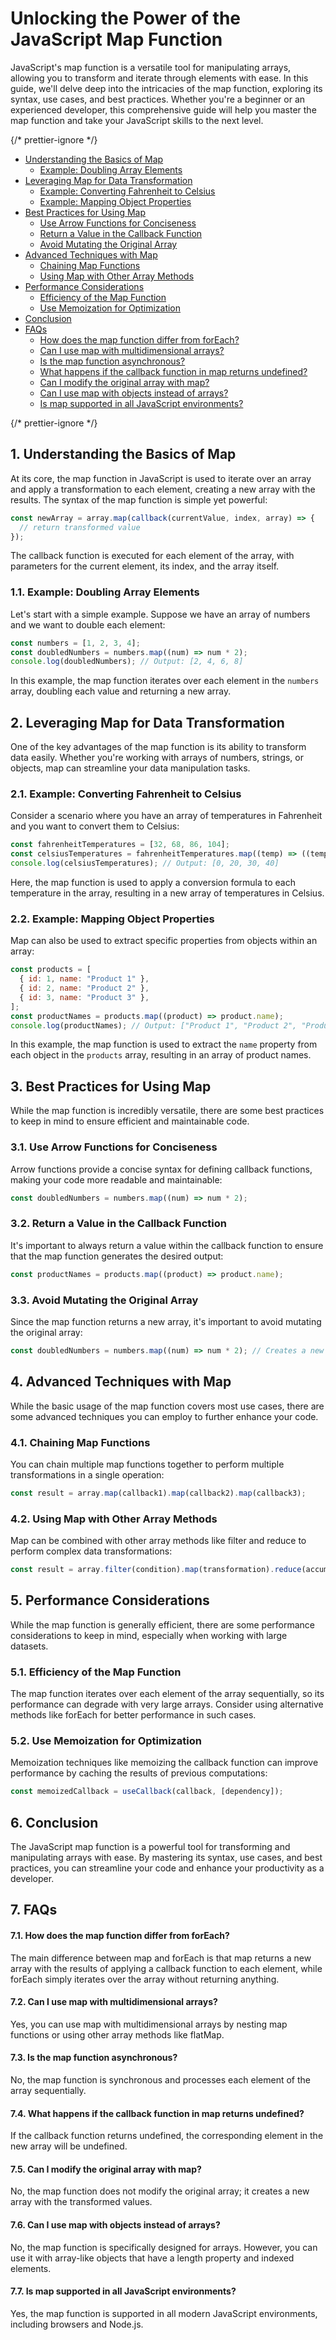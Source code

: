 


# Unlocking the Power of the JavaScript Map Function

JavaScript's map function is a versatile tool for manipulating arrays, allowing you to transform and iterate through elements with ease. In this guide, we'll delve deep into the intricacies of the map function, exploring its syntax, use cases, and best practices. Whether you're a beginner or an experienced developer, this comprehensive guide will help you master the map function and take your JavaScript skills to the next level.

<MDXImage
  src={SEO_OBJ.JS_MAP_FUNCTIONS.featuredImage}
  alt={SEO_OBJ.JS_MAP_FUNCTIONS.featuredImageAltText}
  title={SEO_OBJ.JS_MAP_FUNCTIONS.featuredImageAltText}
  extraStyling="mb-4"
/>

{/* prettier-ignore */}
<TOC>

- [Understanding the Basics of Map](#UnderstandingtheBasicsofMap)
  - [Example: Doubling Array Elements](#Example:DoublingArrayElements)
- [Leveraging Map for Data Transformation](#LeveragingMapforDataTransformation)
  - [Example: Converting Fahrenheit to Celsius](#Example:ConvertingFahrenheittoCelsius)
  - [Example: Mapping Object Properties](#Example:MappingObjectProperties)
- [Best Practices for Using Map](#BestPracticesforUsingMap)
  - [Use Arrow Functions for Conciseness](#UseArrowFunctionsforConciseness)
  - [Return a Value in the Callback Function](#ReturnaValueintheCallbackFunction)
  - [Avoid Mutating the Original Array](#AvoidMutatingtheOriginalArray)
- [Advanced Techniques with Map](#AdvancedTechniqueswithMap)
  - [Chaining Map Functions](#ChainingMapFunctions)
  - [Using Map with Other Array Methods](#UsingMapwithOtherArrayMethods)
- [Performance Considerations](#PerformanceConsiderations)
  - [Efficiency of the Map Function](#EfficiencyoftheMapFunction)
  - [Use Memoization for Optimization](#UseMemoizationforOptimization)
- [Conclusion](#Conclusion)
- [FAQs](#FAQs)
  - [How does the map function differ from forEach?](#HowdoesthemapfunctiondifferfromforEach)
  - [Can I use map with multidimensional arrays?](#CanIusemapwithmultidimensionalarrays)
  - [Is the map function asynchronous?](#Isthemapfunctionasynchronous)
  - [What happens if the callback function in map returns undefined?](#Whathappensifthecallbackfunctioninmapreturnsundefined)
  - [Can I modify the original array with map?](#CanImodifytheoriginalarraywithmap)
  - [Can I use map with objects instead of arrays?](#CanIusemapwithobjectsinsteadofarrays)
  - [Is map supported in all JavaScript environments?](#IsmapsupportedinallJavaScriptenvironments)

</TOC>
{/* prettier-ignore */}

## 1. <a name='UnderstandingtheBasicsofMap'></a>Understanding the Basics of Map

At its core, the map function in JavaScript is used to iterate over an array and apply a transformation to each element, creating a new array with the results. The syntax of the map function is simple yet powerful:

```javascript
const newArray = array.map(callback(currentValue, index, array) => {
  // return transformed value
});
```

The callback function is executed for each element of the array, with parameters for the current element, its index, and the array itself.

### 1.1. <a name='Example:DoublingArrayElements'></a>Example: Doubling Array Elements

Let's start with a simple example. Suppose we have an array of numbers and we want to double each element:

```javascript
const numbers = [1, 2, 3, 4];
const doubledNumbers = numbers.map((num) => num * 2);
console.log(doubledNumbers); // Output: [2, 4, 6, 8]
```

In this example, the map function iterates over each element in the `numbers` array, doubling each value and returning a new array.

## 2. <a name='LeveragingMapforDataTransformation'></a>Leveraging Map for Data Transformation

One of the key advantages of the map function is its ability to transform data easily. Whether you're working with arrays of numbers, strings, or objects, map can streamline your data manipulation tasks.

### 2.1. <a name='Example:ConvertingFahrenheittoCelsius'></a>Example: Converting Fahrenheit to Celsius

Consider a scenario where you have an array of temperatures in Fahrenheit and you want to convert them to Celsius:

```javascript
const fahrenheitTemperatures = [32, 68, 86, 104];
const celsiusTemperatures = fahrenheitTemperatures.map((temp) => ((temp - 32) * 5) / 9);
console.log(celsiusTemperatures); // Output: [0, 20, 30, 40]
```

Here, the map function is used to apply a conversion formula to each temperature in the array, resulting in a new array of temperatures in Celsius.

### 2.2. <a name='Example:MappingObjectProperties'></a>Example: Mapping Object Properties

Map can also be used to extract specific properties from objects within an array:

```javascript
const products = [
  { id: 1, name: "Product 1" },
  { id: 2, name: "Product 2" },
  { id: 3, name: "Product 3" },
];
const productNames = products.map((product) => product.name);
console.log(productNames); // Output: ["Product 1", "Product 2", "Product 3"]
```

In this example, the map function is used to extract the `name` property from each object in the `products` array, resulting in an array of product names.

## 3. <a name='BestPracticesforUsingMap'></a>Best Practices for Using Map

While the map function is incredibly versatile, there are some best practices to keep in mind to ensure efficient and maintainable code.

### 3.1. <a name='UseArrowFunctionsforConciseness'></a>Use Arrow Functions for Conciseness

Arrow functions provide a concise syntax for defining callback functions, making your code more readable and maintainable:

```javascript
const doubledNumbers = numbers.map((num) => num * 2);
```

### 3.2. <a name='ReturnaValueintheCallbackFunction'></a>Return a Value in the Callback Function

It's important to always return a value within the callback function to ensure that the map function generates the desired output:

```javascript
const productNames = products.map((product) => product.name);
```

### 3.3. <a name='AvoidMutatingtheOriginalArray'></a>Avoid Mutating the Original Array

Since the map function returns a new array, it's important to avoid mutating the original array:

```javascript
const doubledNumbers = numbers.map((num) => num * 2); // Creates a new array
```

## 4. <a name='AdvancedTechniqueswithMap'></a>Advanced Techniques with Map

While the basic usage of the map function covers most use cases, there are some advanced techniques you can employ to further enhance your code.

### 4.1. <a name='ChainingMapFunctions'></a>Chaining Map Functions

You can chain multiple map functions together to perform multiple transformations in a single operation:

```javascript
const result = array.map(callback1).map(callback2).map(callback3);
```

### 4.2. <a name='UsingMapwithOtherArrayMethods'></a>Using Map with Other Array Methods

Map can be combined with other array methods like filter and reduce to perform complex data transformations:

```javascript
const result = array.filter(condition).map(transformation).reduce(accumulator, initialValue);
```

## 5. <a name='PerformanceConsiderations'></a>Performance Considerations

While the map function is generally efficient, there are some performance considerations to keep in mind, especially when working with large datasets.

### 5.1. <a name='EfficiencyoftheMapFunction'></a>Efficiency of the Map Function

The map function iterates over each element of the array sequentially, so its performance can degrade with very large arrays. Consider using alternative methods like forEach for better performance in such cases.

### 5.2. <a name='UseMemoizationforOptimization'></a>Use Memoization for Optimization

Memoization techniques like memoizing the callback function can improve performance by caching the results of previous computations:

```javascript
const memoizedCallback = useCallback(callback, [dependency]);
```

## 6. <a name='Conclusion'></a>Conclusion

The JavaScript map function is a powerful tool for transforming and manipulating arrays with ease. By mastering its syntax, use cases, and best practices, you can streamline your code and enhance your productivity as a developer.

## 7. <a name='FAQs'></a>FAQs

#### 7.1. <a name='HowdoesthemapfunctiondifferfromforEach'></a>How does the map function differ from forEach?

The main difference between map and forEach is that map returns a new array with the results of applying a callback function to each element, while forEach simply iterates over the array without returning anything.

#### 7.2. <a name='CanIusemapwithmultidimensionalarrays'></a>Can I use map with multidimensional arrays?

Yes, you can use map with multidimensional arrays by nesting map functions or using other array methods like flatMap.

#### 7.3. <a name='Isthemapfunctionasynchronous'></a>Is the map function asynchronous?

No, the map function is synchronous and processes each element of the array sequentially.

#### 7.4. <a name='Whathappensifthecallbackfunctioninmapreturnsundefined'></a>What happens if the callback function in map returns undefined?

If the callback function returns undefined, the corresponding element in the new array will be undefined.

#### 7.5. <a name='CanImodifytheoriginalarraywithmap'></a>Can I modify the original array with map?

No, the map function does not modify the original array; it creates a new array with the transformed values.

#### 7.6. <a name='CanIusemapwithobjectsinsteadofarrays'></a>Can I use map with objects instead of arrays?

No, the map function is specifically designed for arrays. However, you can use it with array-like objects that have a length property and indexed elements.

#### 7.7. <a name='IsmapsupportedinallJavaScriptenvironments'></a>Is map supported in all JavaScript environments?

Yes, the map function is supported in all modern JavaScript environments, including browsers and Node.js.
